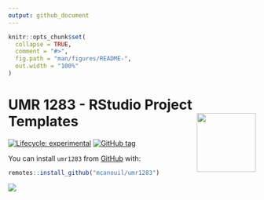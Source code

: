 ```yaml
---
output: github_document
---
```


<!-- README.md is generated from README.Rmd. Please edit that file -->

```r
knitr::opts_chunk$set(
  collapse = TRUE,
  comment = "#>",
  fig.path = "man/figures/README-",
  out.width = "100%"
)
```

# UMR 1283 - RStudio Project Templates <img src="man/figures/logo.png" align="right" width="120" />


<!-- badges: start -->
[![Lifecycle: experimental](https://img.shields.io/badge/lifecycle-experimental-orange.svg)](https://www.tidyverse.org/lifecycle/#experimental)
[![GitHub tag](https://img.shields.io/github/tag/mcanouil/umr1283.svg?label=latest tag&include_prereleases)](https://github.com/mcanouil/umr1283)
<!-- badges: end -->

You can install `umr1283` from [GitHub](https://github.com/mcanouil/umr1283) with:

``` r
remotes::install_github("mcanouil/umr1283")
```

![](man/figures/readme-project.png)

